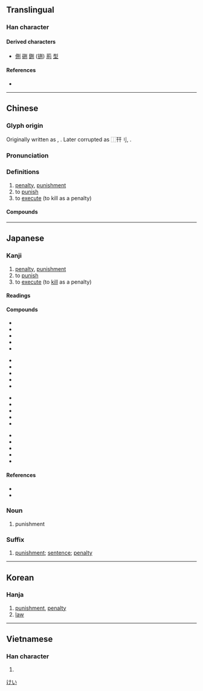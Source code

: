 {{also|形}}
{{character info/new}}
==Translingual==

===Han character===
{{Han char|rn=18|rad=刀|as=04|sn=6|four=12400|canj=MTLN|ids=⿰开刂}}

====Derived characters====
* [[侀]] [[硎]] [[鉶]] ([[铏]]) [[荊]] [[型]]

====References====
* {{Han ref|kx=0137.110|dkj=01886|dj=0308.160|hdz=10324.150|uh=5211|ud=21009|bh=A644|bd=42564}}

----

==Chinese==
{{zh-forms}}

===Glyph origin===
{{Han etym}}
Originally written as {{zh-l|㓝}}, {{Han compound|井|刂|ls=ic|nocap=1}}.  Later corrupted as ⿰幵刂, {{Han compound|幵|刂|c1=p|c2=s|ls=psc|nocap=1}}.

===Pronunciation===
{{zh-pron
|m=xíng
|c=jing4
|mn=hêng
|mn-t=hêng5
|mc=y
|oc=y
|cat=v,n
}}

===Definitions===
{{zh-hanzi}}

# [[penalty]], [[punishment]]
# to [[punish]]
# to [[execute]] (to kill as a penalty)

====Compounds====
{{zh-der|上刑|主刑|九刑|五刑|免刑|八刑|典刑|刑事|刑事主權|刑事學|刑事局|刑事案|刑事犯|刑事訴訟|刑事調查|刑事警察|刑事責任|刑于|刑人|刑具|刑剋|刑名|刑問|刑器|刑場|刑官|刑席|刑庭|刑律|刑憲|刑戮|刑房|刑政|刑書|刑期|刑期無刑|刑杖|刑案|刑求|刑法|刑法學|刑清|刑網|刑罰|刑臣|刑訊|刑警|刑警隊|刑責|刑賞|刑辟|刑部|刑部尚書|刑錯|刑餘|刑馬作誓|刑鼎|刖刑|判刑|剮刑|加刑|動刑|受刑|受刑人|嚴刑|嚴刑峻法|土刑|報應刑|大刑|天刑|官刑|宮刑|寬刑省法|常刑|徒刑|從刑|恤刑|慎刑|懷刑|扑作教刑|挺刑|政簡刑清|斬刑|明刑|明刑弼教|明正典刑|易刑處分|晉鑄刑鼎|有期徒刑|服刑|極刑|死刑|毒刑|決獄斷刑|流刑|淫刑|減刑|濫刑|炮烙之刑|焚如之刑|無期徒刑|熬刑|特別刑法|理刑官|用刑|省刑薄斂|磔刑|祥刑|私刑|科刑|竹刑|笞刑|絞刑|緩刑|繁刑重斂|繁刑重賦|罪刑|義刑義殺|肆刑|肉刑|能力刑|腐刑|臨刑|自由刑|苦刑|處刑|行刑|行刑場|詳刑|象刑|財產刑|贖刑|輕刑|逃刑|遣刑|酷刑|量刑|附加刑|隆刑峻法|電刑|鞭刑|墨刑|刑天}}

----

==Japanese==

===Kanji===
{{ja-kanji|grade=c|rs=刀04}}

# [[penalty]], [[punishment]]
# to [[punish]]
# to [[execute]] (to [[kill]] as a penalty)

====Readings====
{{ja-readings
|goon=ぎょう<ぎやう
|kanon=けい
|kun=しおき, おしおき
|nanori=のり
}}

====Compounds====
{{top4}}
* {{ja-r|刑部省|ぎょうぶしょう}}
* {{ja-r|刑罪|けいざい}}
* {{ja-r|刑死|けいし}}
* {{ja-r|刑事|けいじ}}
* {{ja-r|刑場|けいじょう}}
{{mid4}}
* {{ja-r|刑罰|けいばつ}}
* {{ja-r|刑法|けいほう}}
* {{ja-r|刑務所|けいむしょ}}
* {{ja-r|刑余|けいよ}}
* {{ja-r|刑吏|けいり}}
{{mid4}}
* {{ja-r|寛刑|かんけい}}
* {{ja-r|求刑|きゅうけい}}
* {{ja-r|宮刑|きゅうけい}}
* {{ja-r|厳刑|げんけい}}
* {{ja-r|減刑|げんけい}}
{{mid4}}
* {{ja-r|死刑|しけい}}
* {{ja-r|終身刑|しゅうしんけい}}
* {{ja-r|処刑|しょけい}}
* {{ja-r|磔刑|たっけい}}
* {{ja-r|笞刑|ちけい}}
{{bottom}}

====References====
* {{S-JIS|8C59}}
* {{JIS|373A}}

===Noun===
{{ja-noun|けい}}

# punishment

===Suffix===
{{ja-pos|suffix|けい}}

# [[punishment]]; [[sentence]]; [[penalty]]

[[Category:ja:Law enforcement|けい]]

----

==Korean==

===Hanja===
{{ko-hanja|hangeul=형|rv=hyeong|mr=hyŏng}}

# [[punishment]], [[penalty]]
# [[law]]

----

==Vietnamese==

===Han character===
{{vi-hantu|[[hình]]|rs=刀04}}

# {{defn|lang=vi|sort=刀04}}